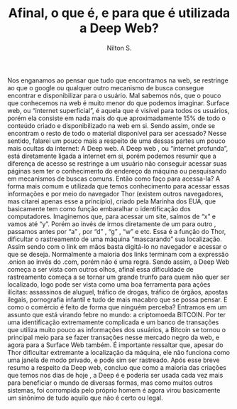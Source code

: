 % Afinal, o que é, e para que é utilizada a Deep Web? 
% Nilton S.

Nos enganamos ao pensar que tudo que encontramos na web, se restringe ao que o 
google ou qualquer outro mecanismo de busca consegue encontrar e disponibilizar 
para o usuário. Mal sabemos nós,  que o pouco que conhecemos na web é muito 
menor do que podemos imaginar. 
Surface web, ou “internet superficial”, é aquela que é visível para todos os 
usuários, porém ela consiste em nada mais do que aproximadamente 15% de todo o 
conteúdo criado e disponibilizado na web em si. 
Sendo assim, onde se encontram o resto de todo o material disponível para ser
acessado? Nesse sentido, falarei um pouco mais a respeito de uma dessas partes um
pouco mais ocultas da internet: A Deep web. 
A Deep web , ou “internet profunda”, está diretamente ligada a internet em si, 
porém podemos resumir que a diferença de acesso se restringe a um usuário não 
conseguir acessar suas páginas sem ter o conhecimento do endereço da máquina ou 
pesquisando em mecanismos de buscas comuns. 
Então como faço para acessa-la? A forma mais comum e utilizada que temos
conhecimento para acessar essas informações e por meio do navegador Thor 
(existem outros navegadores, mas citarei apenas esse a princípio), criado pela 
Marinha dos EUA, que basicamente tem como função embaralhar o identificação dos
computadores. Imaginemos que, para acessar um site, saímos de “x” e vamos até 
“y”. Porém ao invés de irmos diretamente de um para outro , passamos antes por 
“a” , por “d” , “g” , “w” e etc. Essa é a função do Thor, dificultar o 
rastreamento de uma máquina “mascarando” sua localização. Assim sendo com o link 
em mãos basta digitá-lo no navegador e acessar o que se deseja. Normalmente a 
maioria dos links terminam com a expressão .onion ao invés do .com, porém não é 
uma regra. 
Sendo assim, a Deep Web começa a ser vista com outros olhos, afinal essa 
dificuldade de rastreamento começa a se tornar um grande trunfo para quem 
não quer ser localizado, logo pode ser vista como uma boa ferramenta para ações
ilícitas: assassinos de aluguel, tráfico de drogas, tráfico de órgãos, apostas 
ilegais, pornografia infantil e tudo de mais macabro que se possa pensar.
E como o comércio é feito de forma que ninguém perceba? Entramos em um assunto 
que está virando febre no mundo: a criptomoeda BITCOIN. Por ter uma 
identificação extremamente complicada e um banco de transações que  utiliza 
muito pouco as informações dos usuários, a Bitcoin se tornou o principal meio 
para se fazer transações nesse mercado negro da web, e agora para a Surface Web
também.
É importante ressaltar que, apesar do Thor dificultar extremante a localização 
da máquina, ele não funciona como uma janela de modo privado, e pode sim ser 
rastreado.
Após esse breve resumo a respeito da Deep web, concluo que como a maioria das 
criações que temos nos dias de hoje , a Deep é e poderia ser usada cada vez mais 
para beneficiar o mundo de diversas formas, mas como muitos outros sistemas, 
foi corrompida pelo próprio homem é agora virou basicamente um sinônimo de tudo 
aquilo que não é certo ou legal. 
